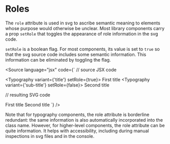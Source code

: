 
<Meta title="Core/Props/Roles" />

# Roles

The `role` attribute is used in svg to ascribe semantic meaning to elements whose purpose would
otherwise be unclear. Most library components carry a prop `setRole` that toggles the appearance
of role information in the svg code.

<ArgTypes of={MockSetRole} />

`setRole` is a boolean flag.
For most components, its value is set to `true` so that the svg source code includes some semantic information.
This information can be eliminated by toggling the flag.

<Source
    language="jsx"
    code={`
// source JSX code

<Typography variant={'title'} setRole={true}>
    First title
</Typography>
<Typography variant={'sub-title'} setRole={false}>
    Second title
</Typography>

// resulting SVG code

<text role="title" class="title">
    First title
</text>
<text class="subTitle">Second title</text>
`} />

Note that for typography components, the role attribute is borderline redundant:
the same information is also automatically incorporated into the class name.
However, for higher-level components, the role attribute can be quite information.
It helps with accessibility, including during manual inspections in svg files and in the console.
